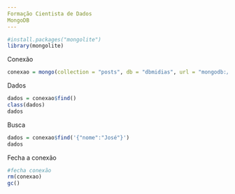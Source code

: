 ```yaml
---
Formação Cientista de Dados
MongoDB
---
```


```r
#install.packages("mongolite") 
library(mongolite)
```
Conexão
```r
conexao = mongo(collection = "posts", db = "dbmidias", url = "mongodb://localhost")
```
Dados
```r
dados = conexao$find()
class(dados)
dados
```
Busca
```r
dados = conexao$find('{"nome":"José"}')
dados
```
Fecha a conexão
```r
#fecha conexão
rm(conexao)
gc()
```
